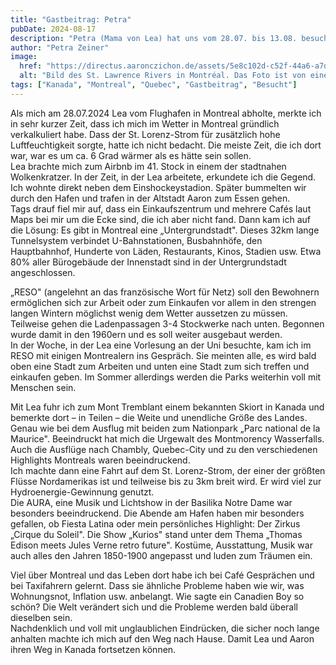 ```yaml
---
title: "Gastbeitrag: Petra"
pubDate: 2024-08-17
description: "Petra (Mama von Lea) hat uns vom 28.07. bis 13.08. besucht"
author: "Petra Zeiner"
image:
  href: "https://directus.aaronczichon.de/assets/5e8c102d-c52f-44a6-a7dc-d46fc292f03f.jpeg?quality=70&width=1600"
  alt: "Bild des St. Lawrence Rivers in Montréal. Das Foto ist von einem Schiff ausgehend auf dem Fluss aufgenommen. Im Hintergrund die Brücke Jacques-Cartier"
tags: ["Kanada", "Montreal", "Quebec", "Gastbeitrag", "Besucht"]
---
```



Als mich am 28.07.2024 Lea vom Flughafen in Montreal abholte, merkte ich in sehr kurzer Zeit, dass ich mich im Wetter in Montreal gründlich verkalkuliert habe. Dass der St. Lorenz-Strom für zusätzlich hohe Luftfeuchtigkeit sorgte, hatte ich nicht bedacht. Die meiste Zeit, die ich dort war, war es um ca. 6 Grad wärmer als es hätte sein sollen.    
Lea brachte mich zum Airbnb im 41. Stock in einem der stadtnahen Wolkenkratzer. In der Zeit, in der Lea arbeitete, erkundete ich die Gegend. Ich wohnte direkt neben dem Einshockeystadion. Später bummelten wir durch den Hafen und trafen in der Altstadt Aaron zum Essen gehen.    
Tags drauf fiel mir auf, dass ein Einkaufszentrum und mehrere Cafés laut Maps bei mir um die Ecke sind, die ich aber nicht fand. Dann kam ich auf die Lösung: Es gibt in Montreal eine „Untergrundstadt". Dieses 32km lange Tunnelsystem verbindet U-Bahnstationen, Busbahnhöfe, den Hauptbahnhof, Hunderte von Läden, Restaurants, Kinos, Stadien usw. Etwa 80% aller Bürogebäude der Innenstadt sind in der Untergrundstadt angeschlossen.    

<DirectusImage assetId="b9da742d-5edf-4372-a130-b255d7e0f928.jpeg" />

„RESO" (angelehnt an das französische Wort für Netz) soll den Bewohnern ermöglichen sich zur Arbeit oder zum Einkaufen vor allem in den strengen langen Wintern möglichst wenig dem Wetter aussetzen zu müssen. Teilweise gehen die Ladenpassagen 3-4 Stockwerke nach unten. Begonnen wurde damit in den 1960ern und es soll weiter ausgebaut werden.    
In der Woche, in der Lea eine Vorlesung an der Uni besuchte, kam ich im RESO mit einigen Montrealern ins Gespräch. Sie meinten alle, es wird bald oben eine Stadt zum Arbeiten und unten eine Stadt zum sich treffen und einkaufen geben. Im Sommer allerdings werden die Parks weiterhin voll mit Menschen sein.    

<DirectusGallery folderName="33 Gastbeitrag Petra" />

Mit Lea fuhr ich zum Mont Tremblant einem bekannten Skiort in Kanada und bemerkte dort – in Teilen – die Weite und unendliche Größe des Landes. Genau wie bei dem Ausflug mit beiden zum Nationpark „Parc national de la Maurice".    Beeindruckt hat mich die Urgewalt des Montmorency Wasserfalls. Auch die Ausflüge nach Chambly, Quebec-City und zu den verschiedenen Highlights Montreals waren beeindruckend.    
Ich machte dann eine Fahrt auf dem St. Lorenz-Strom, der einer der größten Flüsse Nordamerikas ist und teilweise bis zu 3km breit wird. Er wird viel zur Hydroenergie-Gewinnung genutzt.    
Die AURA, eine Musik und Lichtshow in der Basilika Notre Dame war besonders beeindruckend. Die Abende am Hafen haben mir besonders gefallen, ob Fiesta Latina oder mein persönliches Highlight: Der Zirkus „Cirque du Soleil". Die Show „Kurios" stand unter dem Thema „Thomas Edison meets Jules Verne retro future". Kostüme, Ausstattung, Musik war auch alles den Jahren 1850-1900 angepasst und luden zum Träumen ein.    

<DirectusImage assetId="509ca360-bc12-445a-b068-1897b1f44ecb.jpeg" />

Viel über Montreal und das Leben dort habe ich bei Café Gesprächen und bei Taxifahrern gelernt. Dass sie ähnliche Probleme haben wie wir, was Wohnungsnot, Inflation usw. anbelangt. Wie sagte ein Canadien Boy so schön? Die Welt verändert sich und die Probleme werden bald überall dieselben sein.   
Nachdenklich und voll mit unglaublichen Eindrücken, die sicher noch lange anhalten machte ich mich auf den Weg nach Hause. Damit Lea und Aaron ihren Weg in Kanada fortsetzen können. 